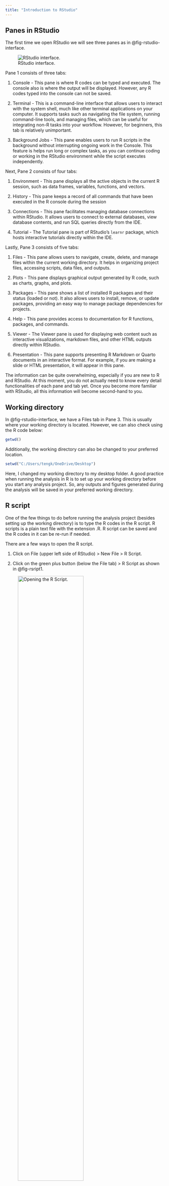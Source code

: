 ```yaml
---
title: "Introduction to RStudio"
---
```


## Panes in RStudio

The first time we open RStudio we will see three panes as in @fig-rstudio-interface.

![RStudio interface.](figs/ch4/rstudio-interface.png){#fig-rstudio-interface}

Pane 1 consists of three tabs:

1.  Console - This pane is where R codes can be typed and executed. The console also is where the output will be displayed. However, any R codes typed into the console can not be saved.

2.  Terminal - This is a command-line interface that allows users to interact with the system shell, much like other terminal applications on your computer. It supports tasks such as navigating the file system, running command-line tools, and managing files, which can be useful for integrating non-R tasks into your workflow. However, for beginners, this tab is relatively unimportant.

3.  Background Jobs - This pane enables users to run R scripts in the background without interrupting ongoing work in the Console. This feature is helps run long or complex tasks, as you can continue coding or working in the RStudio environment while the script executes independently.

Next, Pane 2 consists of four tabs:

1.  Environment - This pane displays all the active objects in the current R session, such as data frames, variables, functions, and vectors.

2.  History - This pane keeps a record of all commands that have been executed in the R console during the session

3.  Connections - This pane facilitates managing database connections within RStudio. It allows users to connect to external databases, view database contents, and run SQL queries directly from the IDE.

4.  Tutorial - The Tutorial pane is part of RStudio's `learnr` package, which hosts interactive tutorials directly within the IDE.

Lastly, Pane 3 consists of five tabs:

1.  Files - This pane allows users to navigate, create, delete, and manage files within the current working directory. It helps in organizing project files, accessing scripts, data files, and outputs.

2.  Plots - This pane displays graphical output generated by R code, such as charts, graphs, and plots.

3.  Packages - This pane shows a list of installed R packages and their status (loaded or not). It also allows users to install, remove, or update packages, providing an easy way to manage package dependencies for projects.

4.  Help - This pane provides access to documentation for R functions, packages, and commands.

5.  Viewer - The Viewer pane is used for displaying web content such as interactive visualizations, markdown files, and other HTML outputs directly within RStudio.

6.  Presentation - This pane supports presenting R Markdown or Quarto documents in an interactive format. For example, if you are making a slide or HTML presentation, it will appear in this pane.

The information can be quite overwhelming, especially if you are new to R and RStudio. At this moment, you do not actually need to know every detail functionalities of each pane and tab yet. Once you become more familiar with RStudio, all this information will become second-hand to you.

## Working directory

In @fig-rstudio-interface, we have a Files tab in Pane 3. This is usually where your working directory is located. However, we can also check using the R code below:

```r
getwd()
```

Additionally, the working directory can also be changed to your preferred location.

```r
setwd("C:/Users/tengk/OneDrive/Desktop")
```

Here, I changed my working directory to my desktop folder. A good practice when running the analysis in R is to set up your working directory before you start any analysis project. So, any outputs and figures generated during the analysis will be saved in your preferred working directory.

## R script

One of the few things to do before running the analysis project (besides setting up the working directory) is to type the R codes in the R script. R scripts is a plain text file with the extension .R. R script can be saved and the R codes in it can be re-run if needed.

There are a few ways to open the R script.

1.  Click on File (upper left side of RStudio) \> New File \> R Script.

2.  Click on the green plus button (below the File tab) \> R Script as shown in @fig-rsript1.

![Opening the R Script.](figs/ch4/rscript1.JPG){#fig-rsript1 width="70%"}

Once you manage to open the R Script, you will see an additional pane as shown in @fig-rscript2.

![R Script interface.](figs/ch4/rscript2.png){#fig-rscript2}

The R Script can be saved and additionally, at the lower right side of the pane, we can see `R Script`, confirming that this newly open file is an R Script.

## Updating R and RStudio

`installr` package can be used to update R. You will what is an R package and how to install it in [Chapter 5](basic-r.html#packages).

```r
installr::updateR()
```

Once you run `installr::updateR()` either in the Console or R Script, this package will check whether there is a newer version of R or not. If the newer version of R is available, this package installs the newer version after asking a series of questions such as do you want to transfer your old packages to the new version of R and whether you want to update the packages or not.

To update the RStudio, you can click the Help tab (at the top of the RStudio) \> Check for Updates.

![Updating RStudio](figs/ch4/update-rstudio.png){#fig-update-rstudio width="80%"}

## Chapter summary

In this chapter, we learn about:

1.  Basic interface of RStudio.
2.  How to set up the working directory.
3.  How to update R and RStudio.

## Revision

1.  Change your working directory to your desktop.

2.  Try creating a new R Script, rename it as Test.R, and save it in your new working directory.
